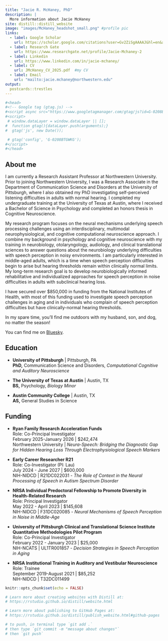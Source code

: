```yaml
---
title: "Jacie R. McHaney, PhD"
description: |
  More information about Jacie McHaney
site: distill::distill_website
image: "images/McHaney_headshot_small.png" #profile pic
links:
  - label: Google Scholar
    url: https://scholar.google.com/citations?user=Gv2ZiSgAAAAJ&hl=en&authuser=1
  - label: Research Gate
    url: https://www.researchgate.net/profile/Jacie-Mchaney-2
  - label: Linkedin
    url: https://www.linkedin.com/in/jacie-mchaney/
  - label: CV
    url: JMcHaney_CV_2025.pdf  #my CV
  - label: Email
    url: "mailto:jacie.mchaney@northwestern.edu"
output:
  postcards::trestles
---
```

```r
#<head>
#<!-- Google tag (gtag.js) -->
#<script async src="https://www.googletagmanager.com/gtag/js?id=G-0208BTGWKG"></script>
#<script>
 # window.dataLayer = window.dataLayer || [];
#  function gtag(){dataLayer.push(arguments);}
#  gtag('js', new Date());

 # gtag('config', 'G-0208BTGWKG');
#</script>
#</head>
```

## About me

I am currently a Research Assistant Professor at Northwestern University. Prior to joining Northwestern University, I was a Research Associate in the Department of Communication Science and Disorders at the University of Pittsburgh, where I also obtained my PhD investigating self-perceived listening difficulties in adults with normal hearing. I completed my undergraduate training at the University of Texas at Austin, where I received a Bachelor of Science in Psychology and completed an honors thesis in Cognitive Neuroscience. 

My research program focuses on the neural mechanisms underlying speech processing challenges using an interdisciplinary, multimodal neurophysiological, and cognitive computational neuroscience approach. I combine my background in psychology and cognitive neuroscience with my training in neurobiology, otolaryngology, audiology, and clinical translational sciences to answer questions about the neurobiology underlying difficulties with speech perception in noisy environments. I am particularly interested in middle-aged adults, which is a time when speech perception difficulties begin to arise but hearing thresholds remain within clinically normal limits. My long-term research goal is to develop neurobiologically informed rehabilitative and individualized approaches for speech perception in noise difficulties in adults with subclinical hearing loss.

I have secured over $850,000 in funding from the National Institutes of Health, with most of this funding used to investigate speech perception challenges in aging and in individuals who complain of speech perception difficulties but have clinically-normal hearing thresholds. 

In my spare time, you'll find me outdoors with my husband, son, and dog, no matter the season!

You can find me on [Bluesky](https://bsky.app/profile/jaciemchaney.bsky.social).


## Education

- **University of Pittsburgh** | Pittsburgh, PA
<br>
**PhD,** Communication Science and Disorders, *Computational Cognitive and Auditory Neuroscience* 

- **The University of Texas at Austin** | Austin, TX
<br>
**BS,** Psychology, *Biology Minor*

- **Austin Community College** | Austin, TX
<br>
**AS,** General Studies in Science


## Funding

- **Ryan Family Research Acceleration Funds**
<br>Role: Co-Principal Investigator
<br>February 2025-January 2026 | $242,474
<br>Northwestern University | *Neura-Speech: Bridging the Diagnostic Gap for Hidden Hearing Loss Through Electrophysiological Speech Markers*

- **Early Career Researcher R21**
<br>Role: Co-Investigator (PI: Lau)
<br>July 2024 - June 2027 | $600,000
<br>NIH-NIDCD | R21DC022031 - *The Role of Context in the Neural Processing of Speech in Autism Spectrum Disorder*
  
- **NRSA Individual Predoctoral Fellowship to Promote Diversity in Health-Related Research**
<br>Role: Principal Investigator
<br>May 2022 - April 2023 | $145,608
<br>NIH-NIDCD | F31DC020085 - *Neural Mechanisms of Speech Perception in Noise in Middle-Age*

- **University of Pittsburgh Clinical and Translational Science Institute Quantitative Methodologies Pilot Program**
<br>Role: Co-Principal Investigator
<br>February 2022 - January 2023 | $25,000
<br>NIH-NCATS | UL1TR001857 - *Decision Strategies in Speech Perception in Aging* 

- **NRSA Institutional Training in Auditory and Vestibular Neuroscience**
<br>Role: Trainee
<br>September 2019-August 2021 | $85,252
<br>NIH-NIDCD | T32DC011499 



```r
knitr::opts_chunk$set(echo = FALSE)

# Learn more about creating websites with Distill at:
# https://rstudio.github.io/distill/website.html

# Learn more about publishing to GitHub Pages at:
# https://rstudio.github.io/distill/publish_website.html#github-pages

# to push, in terminal type `git add .`
# then type `git commit -m "message about changes"`
# then `git push`

```

